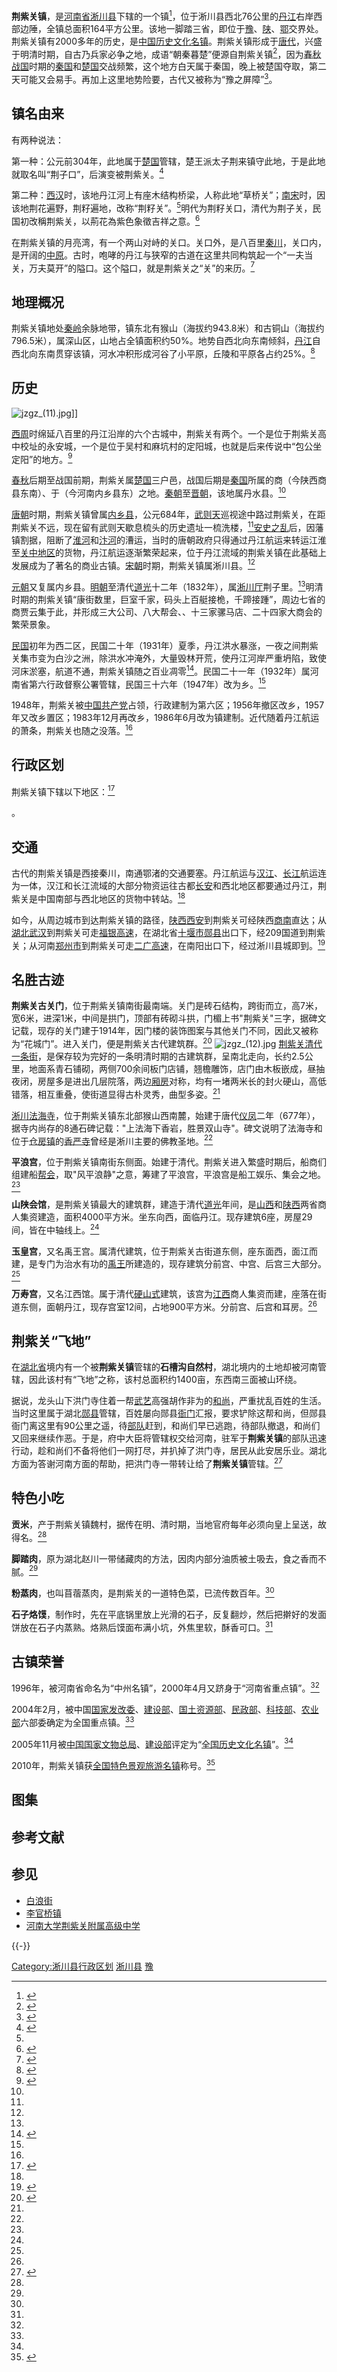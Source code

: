 {{中国乡级行政区
|景观照片文件名 = jzgz (13).jpg
|景观照片描述 = 
|汉语拼音 = 
|其他语言 = 
|其他语言名称 = 
|旧称 = 
|地名出处 = 
|位置图文件名 = 
|位置图描述 = 
|自定义图片= 
|建置时间 = 
|政府驻地 = 
|毗邻 = [[寺湾镇|寺湾镇]] 
|总面积 = 164平方公里
|总人口 = 4.5万
|总人口年份 = 2008
|户籍人口 = 
|户籍人口年份 = 
|常住人口 = 
|常住人口年份 = 
|人口密度 = 
|GDP = 
|GDP年份 = 
|邮政编码 = 474400
|电话区号 = 377
|官方网站 = 
|网站名称 = 
|41/13/26/101/000
}}

'''荆紫关镇'''，是[[河南省|河南省]][[淅川县|淅川县]]下辖的一个镇<ref>{{PRC admin/ref sgc|{{PRC admin/parent|41/13/26/101/000}}}}</ref>，位于淅川县西北76公里的[[丹江|丹江]]右岸西部边陲，全镇总面积164平方公里。该地一脚踏三省，即位于[[豫|豫]]、[[陕|陕]]、[[湖北省|鄂]]交界处。荆紫关镇有2000多年的历史，是[[中国历史文化名镇|中国历史文化名镇]]。荆紫关镇形成于[[唐代|唐代]]，兴盛于明清时期，自古乃兵家必争之地，成语“朝秦暮楚”便源自荆紫关镇<ref>{{cite web |url = http://newpaper.dahe.cn/jrab/html/2009-05/21/content_180942.htm |title = 雄关古镇荆紫关 |publisher = 河南法制报 |date = 2009年5月21日 |access-date = 2011年4月8日 |archive-date = 2021年1月23日 |archive-url = https://web.archive.org/web/20210123193111/http://newpaper.dahe.cn/jrab/html/2009-05/21/content_180942.htm |dead-url = no }}</ref>，因为[[春秋战国|春秋战国]]时期的[[秦国|秦国]]和[[楚国|楚国]]交战频繁，这个地方白天属于秦国，晚上被楚国夺取，第二天可能又会易手。再加上这里地势险要，古代又被称为“豫之屏障”<ref>{{cite web |url = http://www.cchmi.com/tabid/95/InfoID/400/Default.aspx |titl e = 荆紫关古镇 |offline = ja |archiv-url = https://web.archive.org/web/20100701204923/http://www.cchmi.com/tabid/95/InfoID/400/Default.aspx |archiv-datum = 2010-07-01 |title = 存档副本 |accessdate = 2010-03-28 |archiveurl = https://web.archive.org/web/20100701204923/http://www.cchmi.com/tabid/95/InfoID/400/Default.aspx |archivedate = 2010-07-01 |deadurl = yes }}</ref>。

== 镇名由来 ==
有两种说法：

第一种：公元前304年，此地属于[[楚国|楚国]]管辖，楚王派太子荆来镇守此地，于是此地就取名叫“荆子口”，后演变被荆紫关。<ref name="jzgq">{{cite web|url=http://xichuan.01ny.cn/wenxue/xscz/200704/3535.html|title=丹江流过荆紫关|publisher=淅川网|date=2007-04-02}}{{dead link|date=2018年4月 |bot=InternetArchiveBot |fix-attempted=yes }}</ref>

第二种：[[西汉|西汉]]时，该地丹江河上有座木结构桥梁，人称此地“草桥关”；[[南宋|南宋]]时，因该地荆花遍野，荆籽遍地，改称“荆籽关”。<ref name="jzgq"/>明代为荆籽关口，清代为荆子关，民国初改稱荆紫关，以荊花為紫色象徵吉祥之意。<ref>{{cite book |editor=賈文毓、李引 |title=中国地名辞源 |publisher=華夏出版社 |date=2005-8 |page=頁189 |ISBN=9787508037905}}</ref>

在荆紫关镇的月亮湾，有一个两山对峙的关口。关口外，是八百里[[秦川|秦川]]，关口内，是开阔的[[中原|中原]]。古时，咆哮的丹江与狭窄的古道在这里共同构筑起一个“一夫当关，万夫莫开”的隘口。这个隘口，就是荆紫关之“关”的来历。<ref>{{cite web|url=http://www.dahe.cn/hzhn/dyj/t20041115_3426.htm|title=荆紫关传奇|publisher=河南报业网|date=2004-11-15|access-date=2011-04-08|archive-date=2016-03-06|archive-url=https://web.archive.org/web/20160306140759/http://www.dahe.cn/hzhn/dyj/t20041115_3426.htm|dead-url=no}}</ref>

==地理概况==
荆紫关镇地处[[秦岭|秦岭]]余脉地带，镇东北有猴山（海拔约943.8米）和古铜山（海拔约796.5米），属深山区，山地占全镇面积约50%。地势自西北向东南倾斜，[[丹江|丹江]]自西北向东南贯穿该镇，河水冲积形成河谷了小平原，丘陵和平原各占约25%。<ref name="jzgh">{{cite web |url = http://cul.shangdu.com/fanggu/20090225-18080/index.shtml |title = 万夫莫开荆紫关 |deadurl = yes |archiveurl = https://web.archive.org/web/20100115091521/http://cul.shangdu.com/fanggu/20090225-18080/index.shtml |archivedate = 2010-01-15 }}</ref>

==历史==
[[File:jzgz_(11).jpg|left]]]]

[[西周|西周]]时绵延八百里的丹江沿岸的六个古城中，荆紫关有两个。一个是位于荆紫关高中校址的永安城，一个是位于吴村和麻坑村的定阳城，也就是后来传说中“包公坐定阳”的地方。<ref name="ry">{{cite web|url=http://mp.hw01.com/a/0806/26/40262.htm|title=淅川县荆紫关镇名片-河南省南阳市|publisher=华网在线|date=2008年6月26日}}{{Dead link|date=2018年8月 |bot=InternetArchiveBot |fix-attempted=yes }}</ref>

[[春秋|春秋]]后期至战国前期，荆紫关属[[楚国|楚国]]三户邑，战国后期是[[秦国|秦国]]所属的商（今陕西商县东南）、于（今河南内乡县东）之地。[[秦朝|秦朝]]至[[晋朝|晋朝]]，该地属丹水县。<ref name="jzgh"/>

[[唐朝|唐朝]]时期，荆紫关镇曾属[[内乡县|内乡县]]，公元684年，[[武则天|武则天]]巡视途中路过荆紫关，在距荆紫关不远，现在留有武则天歇息梳头的历史遗址一梳洗楼，<ref name="ry"/>[[安史之乱|安史之乱]]后，因藩镇割据，阻断了[[淮河|淮河]]和[[汴河|汴河]]的漕运，当时的唐朝政府只得通过丹江航运来转运江淮至[[关中地区|关中地区]]的货物，丹江航运逐渐繁荣起来，位于丹江流域的荆紫关镇在此基础上发展成为了著名的商业古镇。[[宋朝|宋朝]]时期，荆紫关镇属淅川县。<ref name="jzgh"/>

[[元朝|元朝]]又复属内乡县。[[明朝|明朝]]至清代[[道光|道光]]十二年（1832年），属[[淅川厅|淅川厅]]荆子里。<ref name="jzgh"/>明清时期的荆紫关镇“康街数里，巨室千家，码头上百艇接桅，千蹄接踵”，周边七省的商贾云集于此，并形成三大公司、八大帮会、、十三家骡马店、二十四家大商会的繁荣景象。

[[中華民國|民国]]初年为西二区，民国二十年（1931年）夏季，丹江洪水暴涨，一夜之间荆紫关集市变为白沙之洲，除洪水冲淹外，大量毁林开荒，使丹江河岸严重坍陷，致使河床淤塞，航道不通，荆紫关镇随之百业凋零<ref>{{cite journal en
 | authors = 徐少华、江凌
 | title = 明清时期南阳盆地的交通与城镇经济发展
 | journal =《长江流域资源与环境》
 | volume =10卷
 | issue = 3期
 | pages =
 | publisher = 
 | location = 
 | issn =1004-8227
 |date = 2001年5月}}</ref>。民国二十一年（1932年）属河南省第六行政督察公署管辖，民国三十六年（1947年）改为乡。<ref name="jzgh "/>

1948年，荆紫关被[[中国共产党|中国共产党]]占领，行政建制为第六区；1956年撤区改乡，1957年又改乡置区；1983年12月再改乡，1986年6月改为镇建制。近代随着丹江航运的萧条，荆紫关也随之没落。<ref name="jzgh" />

== 行政区划 ==
荆紫关镇下辖以下地区：<ref>{{PRC admin/ref sgc|41/13/26/101/000}}</ref>

{{PRC admin/children|41/13/26/101/000}}。

==交通==
古代的荆紫关镇是西接秦川，南通鄂渚的交通要塞。丹江航运与[[汉江_(中国)|汉江]]、[[长江|长江]]航运连为一体，汉江和长江流域的大部分物资运往古都[[长安|长安]]和西北地区都要通过丹江，荆紫关是中国南部与西北地区的货物中转站。<ref name="ry"/>

如今，从周边城市到达荆紫关镇的路径，[[陕西|陕西]][[西安|西安]]到荆紫关可经陕西[[商南|商南]]直达；从[[湖北|湖北]][[武汉|武汉]]到荆紫关可走[[福银高速|福银高速]]，在湖北省[[十堰市|十堰市]][[郧县|郧县]]出口下，经209国道到荆紫关；从河南[[郑州市|郑州市]]到荆紫关可走[[二广高速|二广高速]]，在南阳出口下，经过淅川县城即到。<ref name="jtms">{{cite web |url = http://jjckb.xinhuanet.com/invest/2010-11/10/content_269161.htm |title = 古镇荆紫关 一镇踏三省 |website = 新华网 |date = 2010-11-10 |access-date = 2011-04-08 |archive-date = 2020-08-06 |archive-url = https://web.archive.org/web/20200806015302/http://jjckb.xinhuanet.com/invest/2010-11/10/content_269161.htm |dead-url = no }}</ref>

==名胜古迹==
{{External media
|width  = 200px
|video1 = [http://v.youku.com/v_show/id_XMjMzMDAyOTA0.html 旅游卫视走进荆紫关镇]
}}

'''荆紫关古关门'''，位于荆紫关镇南街最南端。关门是砖石结构，跨街而立，高7米，宽6米，进深1米，中间是拱门，顶部有砖砌斗拱，门楣上书"荆紫关"三字，据碑文记载，现存的关门建于1914年，因门楼的装饰图案与其他关门不同，因此又被称为“花城门”。进入关门，便是荆紫关古代建筑群。<ref name="jzgly">{{cite web|url=http://ngmchina.com.cn/web/?action-viewnews-itemid-158084|title=河南省淅川县荆紫关镇|publisher=华夏地理 |date=2009-09-26}}</ref>
[[File:jzgz_(12).jpg|right]]
[[荆紫关古建筑群|荆紫关清代一条街]]，是保存较为完好的一条明清时期的古建筑群，呈南北走向，长约2.5公里，地面系青石铺砌，两侧700余间板门店铺，翘檐雕饰，店门由木板嵌成，昼抽夜闭，房屋多是进出几层院落，两边[[厢房|厢房]]对称，均有一堵两米长的封火硬山，高低错落，相互重叠，使街道显得古朴灵秀，曲型多姿。<ref name="jzgly"/>

[[淅川法海寺|淅川法海寺]]，位于荆紫关镇东北部猴山西南麓，始建于唐代[[仪凤|仪凤]]二年（677年），据寺内尚存的8通石碑记载："上法海下香岩，胜景双山寺"。碑文说明了法海寺和位于[[仓房镇|仓房镇]]的[[香严寺_(淅川县)|香严寺]]曾经是淅川主要的佛教圣地。<ref name="jzgly"/>

'''平浪宫'''，位于荆紫关镇南街东侧面。始建于清代。荆紫关进入繁盛时期后，船商们组建船[[帮会|帮会]]，取"风平浪静"之意，筹建了平浪宫，平浪宫是船工娱乐、集会之地。<ref name="jzgly"/>

'''山陕会馆'''，是荆紫关镇最大的建筑群，建造于清代[[道光|道光]]年间，是[[山西|山西]]和[[陕西|陕西]]两省商人集资建造，面积4000平方米。坐东向西，面临丹江。现存建筑6座，房屋29间，皆在中轴线上。<ref name="jzgly"/>

'''玉皇宫'''，又名禹王宫。属清代建筑，位于荆紫关古街道东侧，座东面西，面江而建，是专门为治水有功的[[禹王|禹王]]所建造的，现存建筑分前宫、中宫、后宫三大部分。<ref name="jzgly"/> 

'''万寿宫'''，又名江西馆。属于清代[[硬山式|硬山式]]建筑，该宫为[[江西|江西]]商人集资而建，座落在街道东侧，面朝丹江，现存宫室12间，占地900平方米。分前宫、后宫和耳房。<ref name="jzgly"/>

==荆紫关“飞地”==
在[[湖北省|湖北省]]境内有一个被'''荆紫关镇'''管辖的'''石槽沟自然村'''，湖北境内的土地却被河南管辖，因此该村有“飞地”之称，该村总面积约1400亩，东西南三面被山环绕。

据说，龙头山下洪门寺住着一帮[[武艺|武艺]]高强胡作非为的[[和尚|和尚]]，严重扰乱百姓的生活。当时这里属于湖北[[郧县|郧县]]管辖，百姓屡向郧县[[衙门|衙门]]汇报，要求铲除这帮和尚，但郧县衙门离这里有90公里之遥，待[[部队|部队]]赶到，和尚们早已逃跑，待部队撤退，和尚们又回来继续作恶。于是，府中大臣将管辖权交给河南，驻军于'''荆紫关镇'''的部队迅速行动，趁和尚们不备将他们一网打尽，并扒掉了洪门寺，居民从此安居乐业。湖北方面为答谢河南方面的帮助，把洪门寺一带转让给了'''荆紫关镇'''管辖。<ref>{{cite web|url=http://news.sohu.com/20070909/n252044546.shtml|title=河南“飞地”久居湖北 小村庄一脚踏三省石|publisher=搜狐网|date=2007年9月9日|access-date=2011年4月24日|archive-date=2019年6月6日|archive-url=https://web.archive.org/web/20190606102758/http://news.sohu.com/20070909/n252044546.shtml|dead-url=no}}</ref>

==特色小吃==
'''贡米'''，产于荆紫关镇魏村，据传在明、清时期，当地官府每年必须向皇上呈送，故得名。<ref name="jtms"/>

'''脚踏肉'''，原为湖北赵川一带储藏肉的方法，因肉内部分油质被土吸去，食之香而不腻。<ref name="jtms"/>

'''粉蒸肉'''，也叫苜蓿蒸肉，是荆紫关的一道特色菜，已流传数百年。<ref name="jtms" />

'''石子烙馍'''，制作时，先在平底锅里放上光滑的石子，反复翻炒，然后把擀好的发面饼放在石子内蒸熟。烙熟后馍面布满小坑，外焦里软，酥香可口。<ref name="jtms" />

== 古镇荣誉 ==
1996年，被河南省命名为“中州名镇”，2000年4月又跻身于“河南省重点镇”。<ref name="ry" />

2004年2月，被中国[[国家发改委|国家发改委]]、[[建设部|建设部]]、[[国土资源部|国土资源部]]、[[民政部|民政部]]、[[中國科學技術部|科技部]]、[[农业部|农业部]]六部委确定为全国重点镇。<ref name="ry" />

2005年11月被[[中国国家文物总局|中国国家文物总局]]、[[建设部|建设部]]评定为“[[全国历史文化名镇|全国历史文化名镇]]”。<ref name="ry" />

2010年，荆紫关镇获[[全国特色景观旅游名镇|全国特色景观旅游名镇]]称号。<ref>{{cite web |url=http://tznews.cn/Article/lvyou/hwhd/201104/99759.html |title=河南省重点打造四大旅游古镇 |deadurl=yes |archiveurl=https://web.archive.org/web/20110413231942/http://www.tznews.cn/Article/lvyou/hwhd/201104/99759.html |archivedate=2011-04-13 }}</ref>

== 图集 ==
{{Gallery
|title=
|footer=
|width=190
|height=180
|lines=1
|align=center
|File:jzgz (1).jpg|荆紫关镇关门
|File:jzgz (2).jpg|平浪宫
|File:jzgz (3).jpg|平浪宫建筑
|File:jzgz (4).jpg|禹王宫
}}
{{Gallery
|title=
|footer=
|width=190
|height=180
|lines=1
|align=center
|File:jzgz (7).jpg|山陕会馆
|File:jzgz (8).jpg|高跷屋檐
|File:jzgz (9).jpg|民居
|File:jzgz (10).jpg|春秋阁
}}

== 参考文献 ==
{{Reflist|30em}}

== 参见 ==
{{Portal box|中华人民共和国|河南}}
* [[白浪街|白浪街]]
* [[李官桥镇|李官桥镇]]
* [[河南大学荆紫关附属高级中学|河南大学荆紫关附属高级中学]]

{{-}}
{{淅川县行政区划}}
{{南阳市旅游资源列表}}
{{中国历史文化名镇}}

[[Category:淅川县行政区划|Category:淅川县行政区划]]
[[Category:南阳建制镇|淅川县]]
[[Category:中国历史文化名镇|豫]]